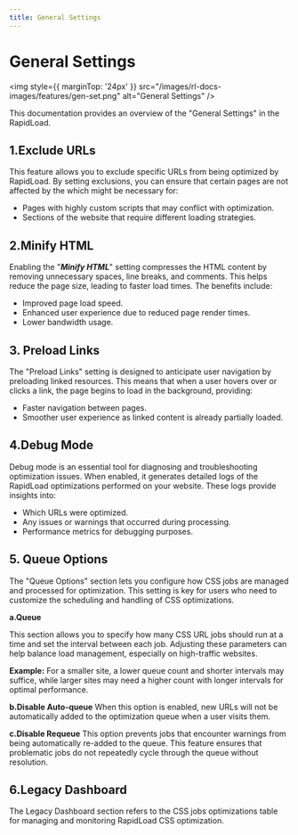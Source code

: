 ```yaml
---
title: General Settings
--- 
```


# General Settings

<img style={{ marginTop: '24px' }} 
src="/images/rl-docs-images/features/gen-set.png" alt="General Settings" />

This documentation provides an overview of the "General Settings" in the RapidLoad.

## 1.Exclude URLs

This feature allows you to exclude specific URLs from being optimized by RapidLoad. By setting exclusions, you can ensure that certain pages are not affected by the which might be necessary for:

*   Pages with highly custom scripts that may conflict with optimization.
*   Sections of the website that require different loading strategies.

  

## 2.Minify HTML

Enabling the "**_Minify HTML_**" setting compresses the HTML content by removing unnecessary spaces, line breaks, and comments.
This helps reduce the page size, leading to faster load times. The benefits include:

*   Improved page load speed.
*   Enhanced user experience due to reduced page render times.
*   Lower bandwidth usage.

  

## 3. Preload Links

The "Preload Links" setting is designed to anticipate user navigation by preloading linked resources. This means that when a user
hovers over or clicks a link, the page begins to load in the background, providing:


* Faster navigation between pages.
* Smoother user experience as linked content is already partially loaded.

## 4.Debug Mode

Debug mode is an essential tool for diagnosing and troubleshooting optimization issues. When enabled, it generates detailed logs of 
the RapidLoad optimizations performed on your website. These logs provide insights into:


* Which URLs were optimized.
* Any issues or warnings that occurred during processing.
* Performance metrics for debugging purposes.

## 5. Queue Options

The "Queue Options" section lets you configure how CSS jobs are managed and processed for optimization. This setting is key for users who need to customize the scheduling and handling of CSS optimizations.

**a.Queue**

This section allows you to specify how many CSS URL jobs should run at a time and set the interval between each job. Adjusting these 
parameters can help balance load management, especially on high-traffic websites.

**Example:** For a smaller site, a lower queue count and shorter intervals may suffice, while larger sites may need a higher count
with longer intervals for optimal performance.

  
**b.Disable Auto-queue**
When this option is enabled, new URLs will not be automatically added to the optimization queue when a user visits them. 

**c.Disable Requeue**
This option prevents jobs that encounter warnings from being automatically re-added to the queue. This feature ensures that problematic jobs do not repeatedly cycle through the queue without resolution.

## 6.Legacy Dashboard

The Legacy Dashboard section refers to the CSS jobs optimizations table for managing and monitoring RapidLoad CSS optimization.